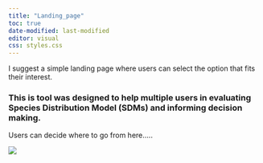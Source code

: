 ```yaml
---
title: "Landing_page"
toc: true
date-modified: last-modified
editor: visual
css: styles.css
---
```


I suggest a simple landing page where users can select the option that fits their interest.

### This is tool was designed to help multiple users in evaluating Species Distribution Model (SDMs) and informing decision making.

Users can decide where to go from here.....

![](Figures/Landing_Page.jpg)
